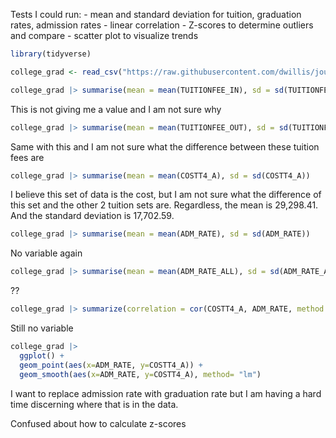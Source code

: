 Tests I could run:
- mean and standard deviation for tuition, graduation rates, admission rates
- linear correlation
- Z-scores to determine outliers and compare
- scatter plot to visualize trends


```r
library(tidyverse)
```


```r
college_grad <- read_csv("https://raw.githubusercontent.com/dwillis/jour405/refs/heads/main/data/colleges_admit_grads.csv")
```

```r
college_grad |> summarise(mean = mean(TUITIONFEE_IN), sd = sd(TUITIONFEE_IN))
```
This is not giving me a value and I am not sure why

```r
college_grad |> summarise(mean = mean(TUITIONFEE_OUT), sd = sd(TUITIONFEE_OUT))
```
Same with this and I am not sure what the difference between these tuition fees are

```r
college_grad |> summarise(mean = mean(COSTT4_A), sd = sd(COSTT4_A))
```
I believe this set of data is the cost, but I am not sure what the difference of this set and the other 2 tuition sets are. Regardless, the mean is 29,298.41. And the standard deviation is 17,702.59.

```r
college_grad |> summarise(mean = mean(ADM_RATE), sd = sd(ADM_RATE))
```
No variable again

```r
college_grad |> summarise(mean = mean(ADM_RATE_ALL), sd = sd(ADM_RATE_ALL))
```
??

```r
college_grad |> summarize(correlation = cor(COSTT4_A, ADM_RATE, method = "pearson"))
```
Still no variable

```r
college_grad |> 
  ggplot() +
  geom_point(aes(x=ADM_RATE, y=COSTT4_A)) +
  geom_smooth(aes(x=ADM_RATE, y=COSTT4_A), method= "lm")
```
I want to replace admission rate with graduation rate but I am having a hard time discerning where that is in the data.


Confused about how to calculate z-scores
